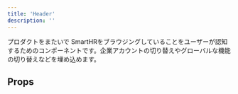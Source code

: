 ```yaml
---
title: 'Header'
description: ''
---
```


プロダクトをまたいで SmartHRをブラウジングしていることをユーザーが認知するためのコンポーネントです。企業アカウントの切り替えやグローバルな機能の切り替えなどを埋め込めます。

<ComponentStory name="Header" />

## Props

<ComponentPropsTable name="Header" />
